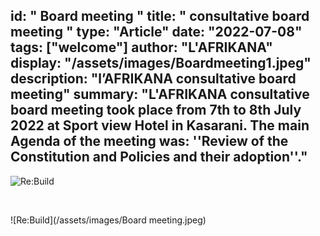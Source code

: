 id: " Board meeting "
title: " consultative board meeting "
type: "Article"
date: "2022-07-08"
tags: ["welcome"]
author: "L'AFRIKANA"
display: "/assets/images/Boardmeeting1.jpeg"
description: "l’AFRIKANA consultative board meeting"
summary: "L'AFRIKANA consultative board meeting took place from 7th to 8th July 2022 at Sport view Hotel in Kasarani. The main Agenda of the meeting was: ''Review of the Constitution and Policies and their adoption''."
---

![Re:Build](/assets/images/Boardmeeting1.jpeg)

<br/>

![Re:Build](/assets/images/Board meeting.jpeg)






